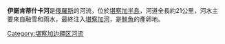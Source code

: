 {{Unreferenced|time=2021-12-20T03:02:28+00:00}}
'''伊諾肯蒂什卡河'''是[[俄羅斯|俄羅斯]]的河流，位於[[堪察加半島|堪察加半島]]，河道全長約21公里，河水主要來自融雪和雨水，最終注入[[堪察加河|堪察加河]]，是[[鮭魚|鮭魚]]的產卵地。

{{Russia-geo-stub}}

[[Category:堪察加边疆区河流|Category:堪察加边疆区河流]]